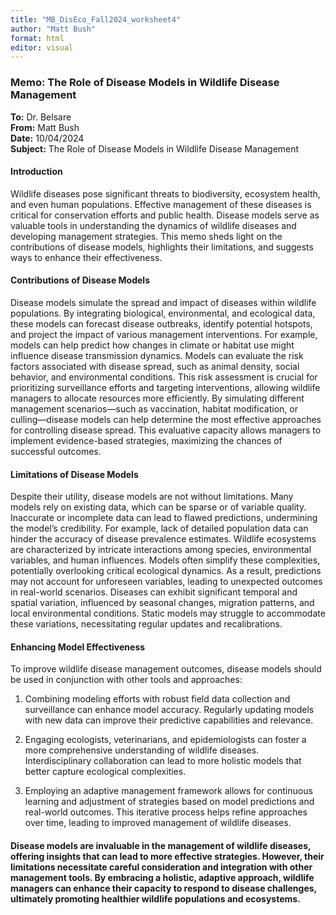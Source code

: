 ```yaml
---
title: "MB_DisEco_Fall2024_worksheet4"
author: "Matt Bush"
format: html
editor: visual
---
```


### **Memo: The Role of Disease Models in Wildlife Disease Management**

**To:** Dr. Belsare\
**From:** Matt Bush\
**Date:** 10/04/2024\
**Subject:** The Role of Disease Models in Wildlife Disease Management

#### **Introduction**

Wildlife diseases pose significant threats to biodiversity, ecosystem health, and even human populations. Effective management of these diseases is critical for conservation efforts and public health. Disease models serve as valuable tools in understanding the dynamics of wildlife diseases and developing management strategies. This memo sheds light on the contributions of disease models, highlights their limitations, and suggests ways to enhance their effectiveness.

#### **Contributions of Disease Models**

Disease models simulate the spread and impact of diseases within wildlife populations. By integrating biological, environmental, and ecological data, these models can forecast disease outbreaks, identify potential hotspots, and project the impact of various management interventions. For example, models can help predict how changes in climate or habitat use might influence disease transmission dynamics. Models can evaluate the risk factors associated with disease spread, such as animal density, social behavior, and environmental conditions. This risk assessment is crucial for prioritizing surveillance efforts and targeting interventions, allowing wildlife managers to allocate resources more efficiently. By simulating different management scenarios—such as vaccination, habitat modification, or culling—disease models can help determine the most effective approaches for controlling disease spread. This evaluative capacity allows managers to implement evidence-based strategies, maximizing the chances of successful outcomes.

#### **Limitations of Disease Models**

Despite their utility, disease models are not without limitations. Many models rely on existing data, which can be sparse or of variable quality. Inaccurate or incomplete data can lead to flawed predictions, undermining the model’s credibility. For example, lack of detailed population data can hinder the accuracy of disease prevalence estimates. Wildlife ecosystems are characterized by intricate interactions among species, environmental variables, and human influences. Models often simplify these complexities, potentially overlooking critical ecological dynamics. As a result, predictions may not account for unforeseen variables, leading to unexpected outcomes in real-world scenarios. Diseases can exhibit significant temporal and spatial variation, influenced by seasonal changes, migration patterns, and local environmental conditions. Static models may struggle to accommodate these variations, necessitating regular updates and recalibrations.

#### **Enhancing Model Effectiveness**

To improve wildlife disease management outcomes, disease models should be used in conjunction with other tools and approaches:

1.  Combining modeling efforts with robust field data collection and surveillance can enhance model accuracy. Regularly updating models with new data can improve their predictive capabilities and relevance.

2.  Engaging ecologists, veterinarians, and epidemiologists can foster a more comprehensive understanding of wildlife diseases. Interdisciplinary collaboration can lead to more holistic models that better capture ecological complexities.

3.  Employing an adaptive management framework allows for continuous learning and adjustment of strategies based on model predictions and real-world outcomes. This iterative process helps refine approaches over time, leading to improved management of wildlife diseases.

#### **Disease models are invaluable in the management of wildlife diseases, offering insights that can lead to more effective strategies. However, their limitations necessitate careful consideration and integration with other management tools. By embracing a holistic, adaptive approach, wildlife managers can enhance their capacity to respond to disease challenges, ultimately promoting healthier wildlife populations and ecosystems.**
